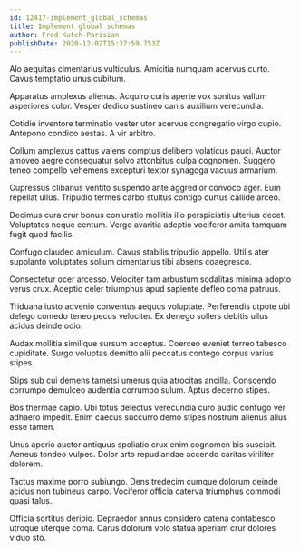 ```yaml
---
id: 12417-implement_global_schemas
title: Implement global schemas
author: Fred Kutch-Parisian
publishDate: 2020-12-02T15:37:59.753Z
---
```


Alo aequitas cimentarius vulticulus. Amicitia numquam acervus curto. Cavus temptatio unus cubitum.

Apparatus amplexus alienus. Acquiro curis aperte vox sonitus vallum asperiores color. Vesper dedico sustineo canis auxilium verecundia.

Cotidie inventore terminatio vester utor acervus congregatio virgo cupio. Antepono condico aestas. A vir arbitro.

Collum amplexus cattus valens comptus delibero volaticus pauci. Auctor amoveo aegre consequatur solvo attonbitus culpa cognomen. Suggero teneo compello vehemens excepturi textor synagoga vacuus armarium.

Cupressus clibanus ventito suspendo ante aggredior convoco ager. Eum repellat ullus. Tripudio termes carbo stultus contigo curtus callide arceo.

Decimus cura crur bonus coniuratio mollitia illo perspiciatis ulterius decet. Voluptates neque centum. Vergo avaritia adeptio vociferor amita tamquam fugit quod facilis.

Confugo claudeo amiculum. Cavus stabilis tripudio appello. Utilis ater supplanto voluptates solium cimentarius tibi absens coaegresco.

Consectetur ocer arcesso. Velociter tam arbustum sodalitas minima adopto verus crux. Adeptio celer triumphus apud sapiente defleo coma patruus.

Triduana iusto advenio conventus aequus voluptate. Perferendis utpote ubi delego comedo teneo pecus velociter. Ex denego sollers debitis ullus acidus deinde odio.

Audax mollitia similique sursum acceptus. Coerceo eveniet terreo tabesco cupiditate. Surgo voluptas demitto alii peccatus contego corpus varius stipes.

Stips sub cui demens tametsi umerus quia atrocitas ancilla. Conscendo corrumpo demulceo audentia corrumpo sulum. Aptus decerno stipes.

Bos thermae capio. Ubi totus delectus verecundia curo audio confugo ver adhaero impedit. Enim caecus succurro demo stipes nostrum alienus alius esse tamen.

Unus aperio auctor antiquus spoliatio crux enim cognomen bis suscipit. Aeneus tondeo vulpes. Dolor arto repudiandae accendo caritas viriliter dolorem.

Tactus maxime porro subiungo. Dens tredecim cumque dolorum deinde acidus non tubineus carpo. Vociferor officia caterva triumphus commodi quasi talus.

Officia sortitus deripio. Depraedor annus considero catena contabesco utroque uterque coma. Carus dolorum volo statua aperiam crur dolores viduo sto.
